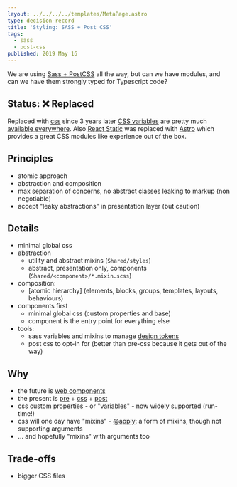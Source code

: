 ```yaml
---
layout: ../../../../templates/MetaPage.astro
type: decision-record
title: 'Styling: SASS + Post CSS'
tags:
  - sass
  - post-css
published: 2019 May 16
---
```


<Abstract>

We are using [Sass + PostCSS](/meta/records/rejected/styling-sass-post-css) all the way, but can we have modules, and can we have them strongly typed for Typescript code?

</Abstract>

## Status: :x: Replaced

Replaced with [css](/meta/records/current/styling-css) since 3 years later [CSS variables](https://caniuse.com/css-variables) are pretty much [available everywhere](/meta/records/pending/browser-support). Also [React Static](/meta/records/rejected/react-static) was replaced with [Astro](/meta/records/current/build-with-astro) which provides a great CSS modules like experience out of the box.

## Principles

- atomic approach
- abstraction and composition
- max separation of concerns, no abstract classes leaking to markup (non negotiable)
- accept "leaky abstractions" in presentation layer (but caution)

## Details

- minimal global css
- abstraction
  - utility and abstract mixins (`Shared/styles`)
  - abstract, presentation only, components (`Shared/<component>/*.mixin.scss`)
- composition:
  - [atomic hierarchy] (elements, blocks, groups, templates, layouts, behaviours)
- components first
  - minimal global css (custom properties and base)
  - component is the entry point for everything else
- tools:
  - sass variables and mixins to manage [design tokens](https://css-tricks.com/what-are-design-tokens/?utm_campaign=Sass%2BNews&utm_medium=web&utm_source=Sass_News_9)
  - post css to opt-in for (better than pre-css because it gets out of the way)

## Why

- the future is [web components](https://www.webcomponents.org/)
- the present is [pre](http://sass.news/) + [css](https://www.w3.org/Style/CSS/current-work) + [post](https://preset-env.cssdb.org/features)
- css custom properties - or "variables" - now widely supported (run-time!)
- css will one day have "mixins" - [@apply](https://hospodarets.com/css_apply_rule): a form of mixins, though not supporting arguments
- ... and hopefully "mixins" with arguments too

## Trade-offs

- bigger CSS files
